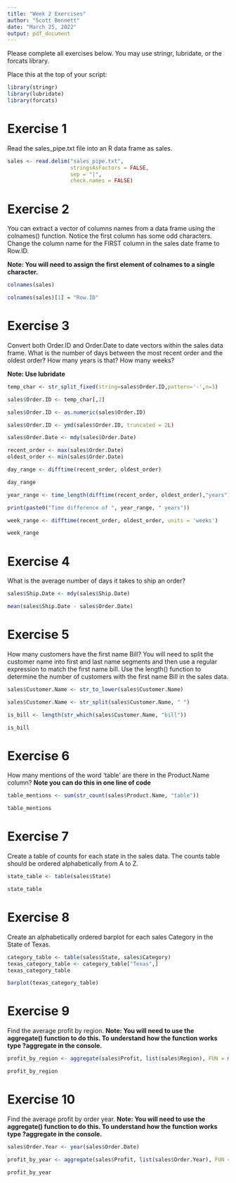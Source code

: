 ```yaml
---
title: "Week 2 Exercises"
author: "Scott Bennett"
date: "March 25, 2022"
output: pdf_document
---
```


Please complete all exercises below. You may use stringr, lubridate, or the forcats library. 

Place this at the top of your script:

```r
library(stringr)
library(lubridate)
library(forcats)
```

# Exercise 1
Read the sales_pipe.txt file into an R data frame as sales. 

```r
sales <- read.delim("sales_pipe.txt",
                    stringsAsFactors = FALSE,
                    sep = "|",
                    check.names = FALSE)
```

# Exercise 2
You can extract a vector of columns names from a data frame using the colnames() function. Notice the first column has some odd characters. Change the column name for the FIRST column in the sales date frame to Row.ID. 

**Note: You will need to assign the first element of colnames to a single character.**

```r
colnames(sales)

colnames(sales)[1] = "Row.ID"

```

# Exercise 3
Convert both Order.ID and Order.Date to date vectors within the sales data frame. What is the number of days between the most recent order and the oldest order?
How many years is that?
How many weeks?

**Note: Use lubridate**

```r

temp_char <- str_split_fixed(string=sales$Order.ID,pattern='-',n=3)

sales$Order.ID <- temp_char[,2]

sales$Order.ID <- as.numeric(sales$Order.ID)

sales$Order.ID <- ymd(sales$Order.ID, truncated = 2L)

sales$Order.Date <- mdy(sales$Order.Date)

recent_order <- max(sales$Order.Date)
oldest_order <- min(sales$Order.Date)

day_range <- difftime(recent_order, oldest_order)

day_range

year_range <- time_length(difftime(recent_order, oldest_order),"years")

print(paste0("Time difference of ", year_range, " years"))

week_range <- difftime(recent_order, oldest_order, units = 'weeks')

week_range
```


# Exercise 4
What is the average number of days it takes to ship an order?

```r
sales$Ship.Date <- mdy(sales$Ship.Date)

mean(sales$Ship.Date - sales$Order.Date)

```


# Exercise 5
How many customers have the first name Bill?
You will need to split the customer name into first and last name segments and then use a regular expression to match the first name bill. Use the length() function to determine the number of customers with the first name Bill in the sales data. 

```r
sales$Customer.Name <- str_to_lower(sales$Customer.Name)

sales$Customer.Name <- str_split(sales$Customer.Name, " ")

is_bill <- length(str_which(sales$Customer.Name, "bill"))

is_bill
```

# Exercise 6
How many mentions of the word 'table' are there in the Product.Name column? 
**Note you can do this in one line of code**

```r
table_mentions <- sum(str_count(sales$Product.Name, "table"))

table_mentions
```

# Exercise 7
Create a table of counts for each state in the sales data. The counts table should be ordered alphabetically from A to Z. 

```r
state_table <- table(sales$State)

state_table
```

# Exercise 8
Create an alphabetically ordered barplot for each sales Category in the State of Texas. 

```r
category_table <- table(sales$State, sales$Category)
texas_category_table <- category_table["Texas",]
texas_category_table

barplot(texas_category_table)

```

# Exercise 9
Find the average profit by region.
**Note: You will need to use the aggregate() function to do this. To understand how the function works type ?aggregate in the console.**

```r
profit_by_region <- aggregate(sales$Profit, list(sales$Region), FUN = mean)

profit_by_region
```

# Exercise 10
Find the average profit by order year. 
**Note: You will need to use the aggregate() function to do this. To understand how the function works type ?aggregate in the console.**

```r
sales$Order.Year <- year(sales$Order.Date)

profit_by_year <- aggregate(sales$Profit, list(sales$Order.Year), FUN = mean)

profit_by_year
```

